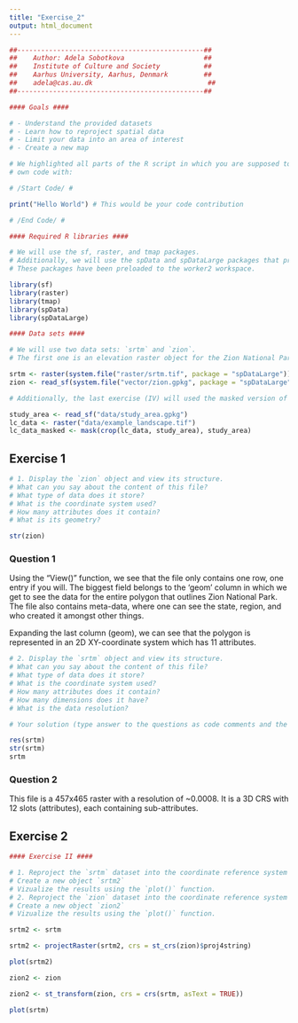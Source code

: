```yaml
---
title: "Exercise_2"
output: html_document
---
```

```r
##-----------------------------------------------##
##    Author: Adela Sobotkova                    ##
##    Institute of Culture and Society           ##
##    Aarhus University, Aarhus, Denmark         ##
##    adela@cas.au.dk                             ##
##-----------------------------------------------##

#### Goals ####

# - Understand the provided datasets
# - Learn how to reproject spatial data
# - Limit your data into an area of interest
# - Create a new map

# We highlighted all parts of the R script in which you are supposed to add your
# own code with: 

# /Start Code/ #

print("Hello World") # This would be your code contribution

# /End Code/ #

#### Required R libraries ####

# We will use the sf, raster, and tmap packages.
# Additionally, we will use the spData and spDataLarge packages that provide new datasets. 
# These packages have been preloaded to the worker2 workspace.

library(sf)
library(raster)
library(tmap)
library(spData)
library(spDataLarge)

#### Data sets #### 

# We will use two data sets: `srtm` and `zion`.
# The first one is an elevation raster object for the Zion National Park area, and the second one is an sf object with polygons representing borders of the Zion National Park.

srtm <- raster(system.file("raster/srtm.tif", package = "spDataLarge"))
zion <- read_sf(system.file("vector/zion.gpkg", package = "spDataLarge"))

# Additionally, the last exercise (IV) will used the masked version of the `lc_data` dataset.

study_area <- read_sf("data/study_area.gpkg")
lc_data <- raster("data/example_landscape.tif")
lc_data_masked <- mask(crop(lc_data, study_area), study_area)

```
## Exercise 1

```r

# 1. Display the `zion` object and view its structure.
# What can you say about the content of this file?
# What type of data does it store? 
# What is the coordinate system used?
# How many attributes does it contain?
# What is its geometry?

str(zion)
```
### Question 1
Using the "View()" function, we see that the file only contains one row, one entry if you will. The biggest field belongs to the 'geom' column in which we get to see the data for the entire polygon that outlines Zion National Park. The file also contains meta-data, where one can see the state, region, and who created it amongst other things. 

Expanding the last column (geom), we can see that the polygon is represented in an 2D XY-coordinate system which has 11 attributes.
```r
# 2. Display the `srtm` object and view its structure.
# What can you say about the content of this file? 
# What type of data does it store?
# What is the coordinate system used? 
# How many attributes does it contain?
# How many dimensions does it have? 
# What is the data resolution?

# Your solution (type answer to the questions as code comments and the code used)

res(srtm)
str(srtm)
srtm
```
### Question 2
This file is a 457x465 raster with a resolution of ~0.0008. It is a 3D CRS with 12 slots (attributes), each containing sub-attributes. 

## Exercise 2
```r
#### Exercise II ####

# 1. Reproject the `srtm` dataset into the coordinate reference system used in the `zion` object. 
# Create a new object `srtm2`
# Vizualize the results using the `plot()` function.
# 2. Reproject the `zion` dataset into the coordinate reference system used in the `srtm` object.
# Create a new object `zion2`
# Vizualize the results using the `plot()` function.

srtm2 <- srtm

srtm2 <- projectRaster(srtm2, crs = st_crs(zion)$proj4string)

plot(srtm2)

```
```r
zion2 <- zion

zion2 <- st_transform(zion, crs = crs(srtm, asText = TRUE))

plot(srtm)

```


